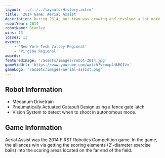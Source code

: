 ```yaml
---
layout: '../../../layouts/History.astro'
title: '2014 Game: Aerial Assist'
description: During 2014, our team was growing and involved a lot more students from Vestal. We designed a robot with a catapult.
robotYear: 2014
robotName: Stanley
wins: 13
losses: 13
events: 
    - 'New York Tech Valley Regional'
    - 'Virgina Regional'
awards:
featuredImage: '/assets/images/robot-2014.jpg'
gameVidUrl: 'https://www.youtube.com/watch?v=oxp4dkMQ1Vo'
gameLogo: '/assets/images/aerial-assist.png'
---
```


## Robot Information

- Mecanum Drivetrain
- Pneumatically Actuated Catapult Design using a fence gate latch
- Vision System to detect when to shoot in autonomous mode.

## Game Information

Aerial Assist was the 2014 FIRST Robotics Competition game. In the game, the alliances win via getting the scoring elements (2'-diameter exercise balls) into the scoring areas located on the far end of the field.
